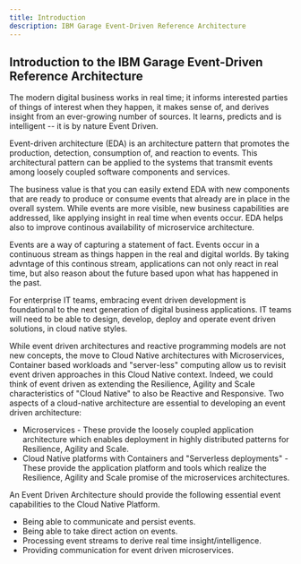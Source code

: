 ```yaml
---
title: Introduction
description: IBM Garage Event-Driven Reference Architecture
---
```


## Introduction to the IBM Garage Event-Driven Reference Architecture

The modern digital business works in real time; it informs interested parties of things of interest when they happen, it makes sense of, and derives insight from an ever-growing number of sources. It learns, predicts and is intelligent -- it is by nature Event Driven.

Event-driven architecture (EDA) is an architecture pattern that promotes the production, detection, consumption of, and reaction to events. This architectural pattern can be applied to the systems that transmit events among loosely coupled software components and services.

The business value is that you can easily extend EDA with new components that are ready to produce or consume events that already are in place in the overall system. While events are more visible, new business capabilities are addressed, like applying insight in real time when events occur. EDA helps also to improve continous availability of microservice architecture.

Events are a way of capturing a statement of fact.  Events occur in a continuous stream as things happen in the real and digital worlds.  By taking advntage of this continous stream, applications can not only react in real time, but also reason about the future based upon what has happened in the past.

For enterprise IT teams, embracing event driven development is foundational to the next generation of digital business applications. IT  teams will need to be able to design, develop, deploy and operate event driven solutions, in cloud native styles.

While event driven architectures and reactive programming models are not new concepts, the move to Cloud Native architectures with Microservices, Container based workloads and "server-less" computing allow us to revisit event driven approaches in this Cloud Native context.  Indeed, we could think of event driven as extending the Resilience, Agility and Scale characteristics of "Cloud Native" to also be Reactive and Responsive. Two aspects of a cloud-native architecture are essential to developing an event driven architecture:

* Microservices - These provide the loosely coupled application architecture which enables deployment in highly distributed patterns for Resilience, Agility and Scale.
* Cloud Native platforms with Containers and "Serverless deployments" - These provide the application platform and tools which realize the Resilience, Agility and Scale promise of the microservices architectures.

An Event Driven Architecture should provide the following essential event capabilities to the Cloud Native Platform.

* Being able to communicate and persist events.
* Being able to take direct action on events.
* Processing event streams to derive real time insight/intelligence.
* Providing communication for event driven microservices.
